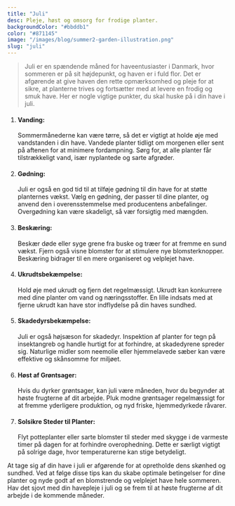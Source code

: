 ```yaml
---
title: "Juli"
desc: Pleje, høst og omsorg for frodige planter.
backgroundColor: "#bbddb1"
color: "#871145"
image: "/images/blog/summer2-garden-illustration.png"
slug: "juli"
---
```


> Juli er en spændende måned for haveentusiaster i Danmark, hvor sommeren er på sit højdepunkt, og haven er i fuld flor. Det er afgørende at give haven den rette opmærksomhed og pleje for at sikre, at planterne trives og fortsætter med at levere en frodig og smuk have. Her er nogle vigtige punkter, du skal huske på i din have i juli.

1. #### Vanding:

   Sommermånederne kan være tørre, så det er vigtigt at holde øje med vandstanden i din have. Vandede planter tidligt om morgenen eller sent på aftenen for at minimere fordampning. Sørg for, at alle planter får tilstrækkeligt vand, især nyplantede og sarte afgrøder.

1. #### Gødning:

   Juli er også en god tid til at tilføje gødning til din have for at støtte planternes vækst. Vælg en gødning, der passer til dine planter, og anvend den i overensstemmelse med producentens anbefalinger. Overgødning kan være skadeligt, så vær forsigtig med mængden.

1. #### Beskæring:

   Beskær døde eller syge grene fra buske og træer for at fremme en sund vækst. Fjern også visne blomster for at stimulere nye blomsterknopper. Beskæring bidrager til en mere organiseret og velplejet have.

1. #### Ukrudtsbekæmpelse:

   Hold øje med ukrudt og fjern det regelmæssigt. Ukrudt kan konkurrere med dine planter om vand og næringsstoffer. En lille indsats med at fjerne ukrudt kan have stor indflydelse på din haves sundhed.

1. #### Skadedyrsbekæmpelse:

   Juli er også højsæson for skadedyr. Inspektion af planter for tegn på insektangreb og handle hurtigt for at forhindre, at skadedyrene spreder sig. Naturlige midler som neemolie eller hjemmelavede sæber kan være effektive og skånsomme for miljøet.

1. #### Høst af Grøntsager:

   Hvis du dyrker grøntsager, kan juli være måneden, hvor du begynder at høste frugterne af dit arbejde. Pluk modne grøntsager regelmæssigt for at fremme yderligere produktion, og nyd friske, hjemmedyrkede råvarer.

1. #### Solsikre Steder til Planter:
   Flyt potteplanter eller sarte blomster til steder med skygge i de varmeste timer på dagen for at forhindre overophedning. Dette er særligt vigtigt på solrige dage, hvor temperaturerne kan stige betydeligt.

At tage sig af din have i juli er afgørende for at opretholde dens skønhed og sundhed. Ved at følge disse tips kan du skabe optimale betingelser for dine planter og nyde godt af en blomstrende og velplejet have hele sommeren. Hav det sjovt med din havepleje i juli og se frem til at høste frugterne af dit arbejde i de kommende måneder.
